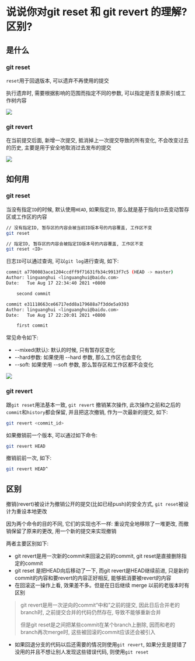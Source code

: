 # 说说你对git reset 和 git revert 的理解? 区别? 

## 是什么

### git reset

`reset`用于回退版本, 可以遗弃不再使用的提交

执行遗弃时, 需要根据影响的范围而指定不同的参数, 可以指定是否复原索引或工作树内容

![](https://static.vue-js.com/ab4d0c00-ff72-11eb-bc6f-3f06e1491664.png)

### git revert

在当前提交后面, 新增一次提交, 抵消掉上一次提交导致的所有变化, 不会改变过去的历史, 主要是用于安全地取消过去发布的提交

![](https://static.vue-js.com/bd12c290-ff72-11eb-991d-334fd31f0201.png)

## 如何用

### git reset

当没有指定`ID`的时候, 默认使用`HEAD`, 如果指定`ID`, 那么就是基于指向`ID`去变动暂存区或工作区的内容

```bash
// 没有指定ID, 暂存区的内容会被当前ID版本号的内容覆盖, 工作区不变
git reset

// 指定ID, 暂存区的内容会被指定ID版本号的内容覆盖, 工作区不变
git reset <ID> 
```

日志`ID`可以通过查询, 可以`git log`进行查询, 如下: 

```bash
commit a7700083ace1204ccdff9f71631fb34c9913f7c5 (HEAD -> master)
Author: linguanghui <linguanghui@baidu.com>
Date:   Tue Aug 17 22:34:40 2021 +0800

    second commit

commit e31118663ce66717edd8a179688a7f3dde5a9393
Author: linguanghui <linguanghui@baidu.com>
Date:   Tue Aug 17 22:20:01 2021 +0800

    first commit
```

常见命令如下: 

- --mixed(默认): 默认的时候, 只有暂存区变化
- --hard参数: 如果使用 --hard 参数, 那么工作区也会变化
- --soft: 如果使用 --soft 参数, 那么暂存区和工作区都不会变化

![](https://static.vue-js.com/225b41e0-ff73-11eb-bc6f-3f06e1491664.png)

### git revert

跟`git reset`用法基本一致, `git revert` 撤销某次操作, 此次操作之前和之后的 `commit`和`history`都会保留, 并且把这次撤销, 作为一次最新的提交, 如下: 

```bash
git revert <commit_id> 
```

如果撤销前一个版本, 可以通过如下命令: 

```bash
git revert HEAD
```

撤销前前一次, 如下: 

```bash
git revert HEAD^
```

## 区别

撤销(revert)被设计为撤销公开的提交(比如已经push)的安全方式, `git reset`被设计为重设本地更改

因为两个命令的目的不同, 它们的实现也不一样: 重设完全地移除了一堆更改, 而撤销保留了原来的更改, 用一个新的提交来实现撤销

两者主要区别如下: 

- git revert是用一次新的commit来回滚之前的commit, git reset是直接删除指定的commit
- git reset 是把HEAD向后移动了一下, 而git revert是HEAD继续前进, 只是新的commit的内容和要revert的内容正好相反, 能够抵消要被revert的内容
- 在回滚这一操作上看, 效果差不多。但是在日后继续 merge 以前的老版本时有区别

> git revert是用一次逆向的commit“中和”之前的提交, 因此日后合并老的branch时, 之前提交合并的代码仍然存在, 导致不能够重新合并
>
> 但是git reset是之间把某些commit在某个branch上删除, 因而和老的branch再次merge时, 这些被回滚的commit应该还会被引入

- 如果回退分支的代码以后还需要的情况则使用`git revert`,  如果分支是提错了没用的并且不想让别人发现这些错误代码, 则使用`git reset`
